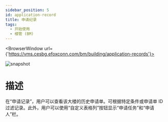 ```yaml
---
sidebar_position: 5
id: application-record
title: 申请纪录
tags:
  - 开始使用
  - 楼管 (BM)
---
```



<BrowserWindow url={'https://vms.cesbg.efoxconn.com/bm/building/application-records'}>

![snapshot](../../assets/bm/bm-application-record-zh-hant.png)

</BrowserWindow>

# 描述

在“申请记录”，用户可以查看该大楼的历史申请单。可根据特定条件或申请单 ID 过滤记录。此外，用户可以使用“自定义表格列”按钮显示“申请任务”和“申请人”栏。